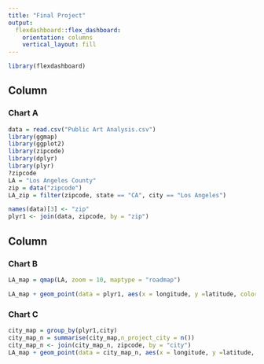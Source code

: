 ```yaml
---
title: "Final Project"
output: 
  flexdashboard::flex_dashboard:
    orientation: columns
    vertical_layout: fill
---
```


```r
library(flexdashboard)
```

Column {data-width=650}
-----------------------------------------------------------------------

### Chart A

```r
data = read.csv("Public Art Analysis.csv")
library(ggmap)
library(ggplot2)
library(zipcode)
library(dplyr)
library(plyr)
?zipcode
LA = "Los Angeles County"
zip = data("zipcode")
LA_zip = filter(zipcode, state == "CA", city == "Los Angeles")

names(data)[3] <- "zip"
plyr1 <- join(data, zipcode, by = "zip")

```

Column {data-width=350}
-----------------------------------------------------------------------

### Chart B

```r

LA_map = qmap(LA, zoom = 10, maptype = "roadmap")

LA_map + geom_point(data = plyr1, aes(x = longitude, y =latitude, color = AGENCY), size = 2)

```

### Chart C

```r

city_map = group_by(plyr1,city)
city_map_n = summarise(city_map,n_project_city = n())
city_map_n <- join(city_map_n, zipcode, by = "city")
LA_map + geom_point(data = city_map_n, aes(x = longitude, y =latitude, color = city), size = 2)
```


